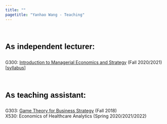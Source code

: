 ```yaml
---
title: ""
pagetitle: "Yanhao Wang - Teaching"
---
```


<link rel="stylesheet" href="style.css" type="text/css">
<br>

### <span style="color:Black;font-family:'Arial';font-size:18pt;font-weight:bold;line-height:2em">As independent lecturer:<span>

G300: [Introduction to Managerial Economics and Strategy](https://kelley.iu.edu/faculty-research/courses/course.html?ID=BUS-G300-63) (Fall 2020/2021) [[syllabus](files/course/G300_Fall2021_Syllabus.pdf)]

<br>

### <span style="color:Black;font-family:'Arial';font-size:18pt;font-weight:bold;line-height:2em">As teaching assistant:<span>

G303: [Game Theory for Business Strategy](https://kelley.iu.edu/faculty-research/courses/course.html?ID=BUS-G303-64) (Fall 2018) <br /> 
X530: Economics of Healthcare Analytics (Spring 2020/2021/2022)

